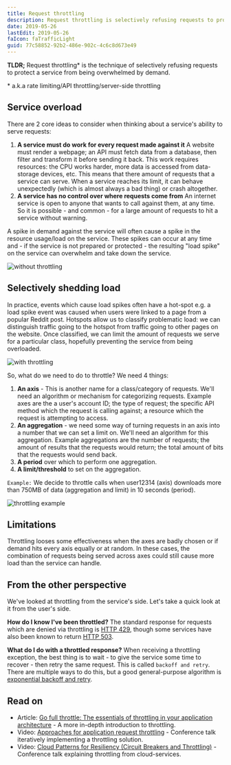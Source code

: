 ```yaml
---
title: Request throttling
description: Request throttling is selectively refusing requests to protect a system from being overwhelmed by demand.
date: 2019-05-26
lastEdit: 2019-05-26
faIcon: faTrafficLight
guid: 77c58852-92b2-486e-902c-4c6c8d673e49
---
```


**TLDR;** Request throttling\* is the technique of selectively refusing requests to protect a service from being overwhelmed by demand.

<span className="text-sm quicksand">
  * a.k.a rate limiting/API throttling/server-side throttling
</span>

## Service overload

There are 2 core ideas to consider when thinking about a service's ability to serve requests:

1. **A service must do work for every request made against it**
   A website must render a webpage; an API must fetch data from a database, then filter and transform it before sending it back. This work requires resources: the CPU works harder, more data is accessed from data-storage devices, etc. This means that there amount of requests that a service can serve. When a service reaches its limit, it can behave unexpectedly (which is almost always a bad thing) or crash altogether.
2. **A service has no control over where requests come from**
   An internet service is open to anyone that wants to call against them, at any time. So it is possible - and common - for a large amount of requests to hit a service without warning.

A spike in demand against the service will often cause a spike in the resource usage/load on the service. These spikes can occur at any time and - if the service is not prepared or protected - the resulting "load spike" on the service can overwhelm and take down the service.

![without throttling](/images/without-throttling.png)

## Selectively shedding load

In practice, events which cause load spikes often have a hot-spot e.g. a load spike event was caused when users were linked to a page from a popular Reddit post. Hotspots allow us to classify problematic load: we can distinguish traffic going to the hotspot from traffic going to other pages on the website. Once classified, we can limit the amount of requests we serve for a particular class, hopefully preventing the service from being overloaded.

![with throttling](/images/with-throttling.png)

So, what do we need to do to throttle? We need 4 things:

1. **An axis** - This is another name for a class/category of requests. We'll need an algorithm or mechanism for categorizing requests. Example axes are the a user's account ID; the type of request; the specific API method which the request is calling against; a resource which the request is attempting to access.
2. **An aggregation** - we need some way of turning requests in an axis into a number that we can set a limit on. We'll need an algorithm for this aggregation. Example aggregations are the number of requests; the amount of results that the requests would return; the total amount of bits that the requests would send back.
3. **A period** over which to perform one aggregation.
4. **A limit/threshold** to set on the aggregation.

`Example:` We decide to throttle calls when user12314 (axis) downloads more than 750MB of data (aggregation and limit) in 10 seconds (period).

![throttling example](/images/throttling-example.png)

## Limitations

Throttling looses some effectiveness when the axes are badly chosen or if demand hits every axis equally or at random. In these cases, the combination of requests being served across axes could still cause more load than the service can handle.

## From the other perspective

We've looked at throttling from the service's side. Let's take a quick look at it from the user's side.

**How do I know I've been throttled?** The standard response for requests which are denied via throttling is [HTTP 429](https://www.httpstatusgoats.net/429), though some services have also been known to return [HTTP 503](https://www.httpstatusgoats.net/503).

**What do I do with a throttled response?** When receiving a throttling exception, the best thing is to wait - to give the service some time to recover - then retry the same request. This is called `backoff and retry`. There are multiple ways to do this, but a good general-purpose algorithm is [exponential backoff and retry](https://cloud.google.com/storage/docs/exponential-backoff).

## Read on

- Article: [Go full throttle: The essentials of throttling in your application architecture](https://developer.ibm.com/articles/mw-1705-phillips/) - A more in-depth introduction to throttling.
- Video: [Approaches for application request throttling](https://www.youtube.com/watch?v=Q53eR7mFsRo) - Conference talk iteratively implementing a throttling solution.
- Video: [Cloud Patterns for Resiliency (Circuit Breakers and Throttling)](https://youtu.be/yVnVY2HPVsI?t=1409) - Conference talk explaining throttling from cloud-services.
